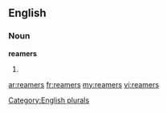 ==English==

===Noun===
'''reamers'''

# {{plural of|[[reamer]]}}

[[Category:English plurals]]

[[ar:reamers]]
[[fr:reamers]]
[[my:reamers]]
[[vi:reamers]]